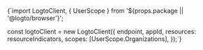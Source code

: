 
<CodeBlock language='js'>{`import LogtoClient, { UserScope } from '${props.package || '@logto/browser'}';

const logtoClient = new LogtoClient({
endpoint,
appId,
resources: resourceIndicators,
scopes: [UserScope.Organizations],
});`}</CodeBlock>
